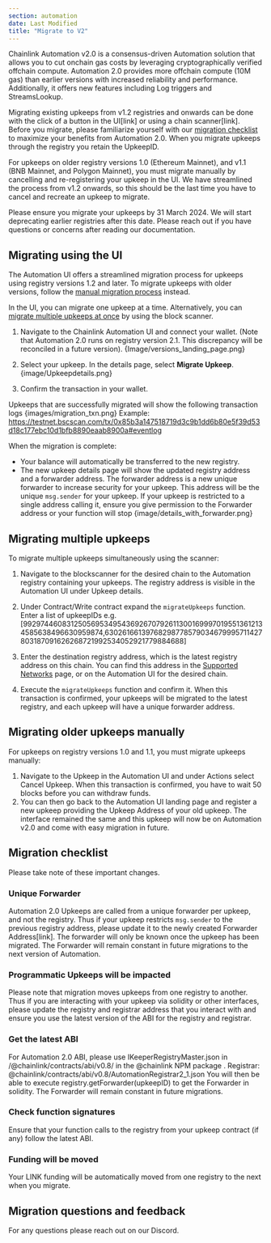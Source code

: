 ```yaml
---
section: automation
date: Last Modified
title: "Migrate to V2"
---
```


Chainlink Automation v2.0 is a consensus-driven Automation solution that allows you to cut onchain gas costs by leveraging cryptographically verified offchain compute. Automation 2.0 provides more offchain compute (10M gas) than earlier versions with increased reliability and performance. Additionally, it offers new features including Log triggers and StreamsLookup.

Migrating existing upkeeps from v1.2 registries and onwards can be done with the click of a button in the UI[link] or using a chain scanner[link]. Before you migrate, please familiarize yourself with our [migration checklist](#migration-checklist) to maximize your benefits from Automation 2.0. When you migrate upkeeps through the registry you retain the UpkeepID.

For upkeeps on older registry versions 1.0 (Ethereum Mainnet), and v1.1 (BNB Mainnet, and Polygon Mainnet), you must migrate manually by cancelling and re-registering your upkeep in the UI. We have streamlined the process from v1.2 onwards, so this should be the last time you have to cancel and recreate an upkeep to migrate.

<Aside type="caution" title="Deprecation date">
  Please ensure you migrate your upkeeps by 31 March 2024. We will start deprecating earlier registries after this date. Please reach out if you have questions or concerns after reading our documentation.
</Aside>

## Migrating using the UI

The Automation UI offers a streamlined migration process for upkeeps using registry versions 1.2 and later. To migrate upkeeps with older versions, follow the [manual migration process](#migrating-older-upkeeps-manually) instead. 

In the UI, you can migrate one upkeep at a time. Alternatively, you can [migrate multiple upkeeps at once](#migrating-multiple-upkeeps) by using the block scanner.

1. Navigate to the Chainlink Automation UI and connect your wallet. (Note that Automation 2.0 runs on registry version 2.1. This discrepancy will be reconciled in a future version). 
{Image/versions_landing_page.png}

1. Select your upkeep. In the details page, select **Migrate Upkeep**.
{image/Upkeepdetails.png}

1. Confirm the transaction in your wallet.

Upkeeps that are successfully migrated will show the following transaction logs
{images/migration_txn.png}
Example: https://testnet.bscscan.com/tx/0x85b3a147518719d3c9b1dd6b80e5f39d53d18c177ebc10d1bfb8890eaab8900a#eventlog 

When the migration is complete: 

- Your balance will automatically be transferred to the new registry.
- The new upkeep details page will show the updated registry address and a forwarder address. The forwarder address is a new unique forwarder to increase security for your upkeep. This address will be the unique `msg.sender` for your upkeep. If your upkeep is restricted to a single address calling it, ensure you give permission to the Forwarder address or your function will stop
{image/details_with_forwarder.png}

## Migrating multiple upkeeps

To migrate multiple upkeeps simultaneously using the scanner:

1. Navigate to the blockscanner for the desired chain to the Automation registry containing your upkeeps. The registry address is visible in the Automation UI under Upkeep details. 

1. Under Contract/Write contract expand the `migrateUpkeeps` function.
Enter a list of upkeepIDs e.g. [99297446083125056953495436926707926113001699970195513612134585638496630959874,63026166139768298778579034679995711427803187091626268721992534052921779884688]

1. Enter the destination registry address, which is the latest registry address on this chain. You can find this address in the [Supported Networks](/chainlink-automation/overview/supported-networks) page, or on the Automation UI for the desired chain. 

1. Execute the `migrateUpkeeps` function and confirm it. When this transaction is confirmed, your upkeeps will be migrated to the latest registry, and each upkeep will have a unique forwarder address.

## Migrating older upkeeps manually
For upkeeps on registry versions 1.0 and 1.1, you must migrate upkeeps manually:

1. Navigate to the Upkeep in the Automation UI and under Actions select Cancel Upkeep. When this transaction is confirmed, you have to wait 50 blocks before you can withdraw funds.
1. You can then go back to the Automation UI landing page and register a new upkeep providing the Upkeep Address of your old upkeep. The interface remained the same and this upkeep will now be on Automation v2.0 and come with easy migration in future.

## Migration checklist
Please take note of these important changes.

### Unique Forwarder
Automation 2.0 Upkeeps are called from a unique forwarder per upkeep, and not the registry. Thus if your upkeep restricts `msg.sender` to the previous registry address, please update it to the newly created Forwarder Address[link]. The forwarder will only be known once the upkeep has been migrated. The Forwarder will remain constant in future migrations to the next version of Automation.  

### Programmatic Upkeeps will be impacted
Please note that migration moves upkeeps from one registry to another. Thus if you are interacting with your upkeep via solidity or other interfaces, please update the registry and registrar address that you interact with and ensure you use the latest version of the ABI for the registry and registrar.

### Get the latest ABI
For Automation 2.0 ABI, please use IKeeperRegistryMaster.json in /@chainlink/contracts/abi/v0.8/ in the @chainlink NPM package .  Registrar: @chainlink/contracts/abi/v0.8/AutomationRegistrar2_1.json
 You will then be able to execute registry.getForwarder(upkeepID) to get the Forwarder in solidity. The Forwarder will remain constant in future migrations. 

### Check function signatures
Ensure that your function calls to the registry from your upkeep contract (if any) follow the latest ABI.

### Funding will be moved
Your LINK funding will be automatically moved from one registry to the next when you migrate.

## Migration questions and feedback
For any questions please reach out on our Discord.
